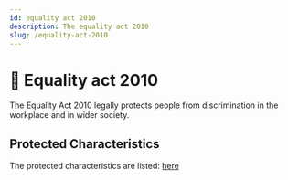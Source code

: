 ```yaml
---
id: equality act 2010
description: The equality act 2010
slug: /equality-act-2010
---
```


# 🙏 Equality act 2010


The Equality Act 2010 legally protects people from discrimination in the workplace and in wider society.

## Protected Characteristics

The protected characteristics are listed: [here](/docs/discrimination "pageRef")
